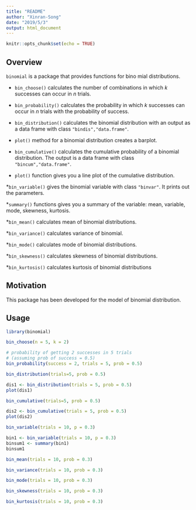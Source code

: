 ```yaml
---
title: "README"
author: "Xinran-Song"
date: "2019/5/3"
output: html_document
---
```


```r
knitr::opts_chunk$set(echo = TRUE)
```

## Overview

`binomial` is a package that provides functions for bino mial distributions.

* `bin_choose()` calculates the number of combinations in which $k$ successes can occur in $n$ trials.

* `bin_probability()` calculates the probability in which $k$ successes can occur in $n$ trials with the probability of success.

* `bin_distribution()` calculates the binomial distribution with an output as a data frame with class `"bindis","data.frame"`.

* `plot()` method for a binomial distribution creates a barplot.

* `bin_cumulative()` calculates the cumulative probability of a binomial distribution. The output is a data frame with class `"bincum","data.frame"`.

* `plot()` function gives you a line plot of the cumulative distribution.

*`bin_variable()` gives the binomial variable with class `"binvar"`. It prints out the parameters.

*`summary()` functions gives you a summary of the variable: mean, variable, mode, skewness, kurtosis.

*`bin_mean()` calculates mean of binomial distributions.

*`bin_variance()` calculates variance of binomial.

*`bin_mode()` calculates mode of binomial distributions.

*`bin_skewness()` calculates skewness of binomial distributions.

*`bin_kurtosis()` calculates kurtosis of binomial distributions


## Motivation

This package has been developed for the model of binomial distribution.


## Usage

```r
library(binomial)

bin_choose(n = 5, k = 2)

# probability of getting 2 successes in 5 trials
# (assuming prob of success = 0.5) 
bin_probability(success = 2, trials = 5, prob = 0.5)

bin_distribution(trials=5, prob = 0.5)

dis1 <- bin_distribution(trials = 5, prob = 0.5)
plot(dis1)

bin_cumulative(trials=5, prob = 0.5)

dis2 <- bin_cumulative(trials = 5, prob = 0.5)
plot(dis2)

bin_variable(trials = 10, p = 0.3)

bin1 <- bin_variable(trials = 10, p = 0.3)
binsum1 <- summary(bin1)
binsum1

bin_mean(trials = 10, prob = 0.3)

bin_variance(trials = 10, prob = 0.3)

bin_mode(trials = 10, prob = 0.3)

bin_skewness(trials = 10, prob = 0.3)

bin_kurtosis(trials = 10, prob = 0.3)
```
